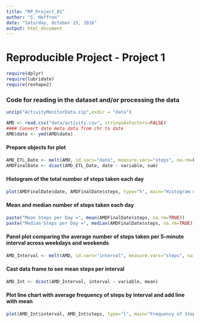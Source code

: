 ---
title: "RP_Project_01"
author: "S. Heffron"
date: "Saturday, October 15, 2016"
output: html_document
---

# Reproducible Project - Project 1


```{r, echo=FALSE}
require(dplyr)
require(lubridate)
require(reshape2)
```

### Code for reading in the dataset and/or processing the data
```{r}
unzip("ActivityMonitorData.zip",exdir = "data")

AMD <- read.csv("data/activity.csv", stringsAsFactors=FALSE)
#### Convert date meta data from chr to date
AMD$date <- ymd(AMD$date)
```

#### Prepare objects for plot
```{r}
AMD_ETL_Date <- melt(AMD, id.vars="date", measure.vars="steps", na.rm=FALSE)
AMDFinalDate <- dcast(AMD_ETL_Date, date ~ variable, sum)
```

#### Histogram of the total number of steps taken each day
```{r, echo=FALSE}
plot(AMDFinalDate$date, AMDFinalDate$steps, type="h", main="Histogram of Daily Steps", xlab="Date", ylab="Steps per Day", col="blue", lwd=8)
```

#### Mean and median number of steps taken each day
```{r}
paste("Mean Steps per Day =", mean(AMDFinalDate$steps, na.rm=TRUE))
paste("Median Steps per Day =", median(AMDFinalDate$steps, na.rm=TRUE))
```

#### Panel plot comparing the average number of steps taken per 5-minute interval across weekdays and weekends
```{r}
AMD_Interval <- melt(AMD, id.vars="interval", measure.vars="steps", na.rm=TRUE)
```

#### Cast data frame to see mean steps per interval
```{r}
AMD_Int <- dcast(AMD_Interval, interval ~ variable, mean)
```

#### Plot line chart with average frequency of steps by interval and add line with mean
```{r, echo=FALSE}
plot(AMD_Int$interval, AMD_Int$steps, type="l", main="Frequency of Steps Taken at Each Interval", xlab="Interval ID", ylab="Steps", col="orange", lwd=2)
```


